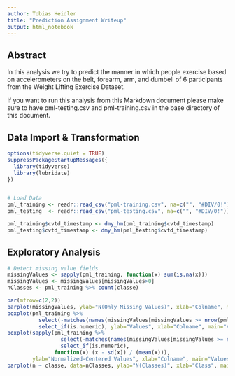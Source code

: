 ```yaml
---
author: Tobias Heidler
title: "Prediction Assignment Writeup"
output: html_notebook
---
```


## Abstract

In this analysis we try to predict the manner in which people exercise based on accelerometers on the belt, forearm, arm, and dumbell of 6 participants from the Weight Lifting Exercise Dataset.

If you want to run this analysis from this Markdown document please make sure to have pml-testing.csv and pml-training.csv in the base directory of this document. 

## Data Import & Transformation

```r
options(tidyverse.quiet = TRUE)
suppressPackageStartupMessages({
  library(tidyverse)
  library(lubridate)
})  


# Load Data
pml_training <- readr::read_csv("pml-training.csv", na=c("", "#DIV/0!"))
pml_testing  <- readr::read_csv("pml-testing.csv", na=c("", "#DIV/0!"))

pml_training$cvtd_timestamp <- dmy_hm(pml_training$cvtd_timestamp)
pml_testing$cvtd_timestamp <- dmy_hm(pml_testing$cvtd_timestamp)
```


## Exploratory Analysis

```r
# Detect missing value fields
missingValues <- sapply(pml_training, function(x) sum(is.na(x)))
missingValues <- missingValues[missingValues>0]
nClasses <- pml_training %>% count(classe)

par(mfrow=c(2,2))
barplot(missingValues, ylab="N(Only Missing Values)", xlab="Colname", main="Missing Values")
boxplot(pml_training %>% 
          select(-matches(names(missingValues[missingValues >= nrow(pml_training) - 1000]))) %>% 
          select_if(is.numeric), ylab="Values", xlab="Colname", main="Values")
boxplot(sapply(pml_training %>% 
                 select(-matches(names(missingValues[missingValues >= nrow(pml_training) - 1000]))) %>% 
                 select_if(is.numeric), 
               function(x) (x - sd(x)) / (mean(x))),
        ylab="Normalized-Centered Values", xlab="Colname", main="Values")
barplot(n ~ classe, data=nClasses, ylab="N(Classes)", xlab="Class", main="Class Count")


```


